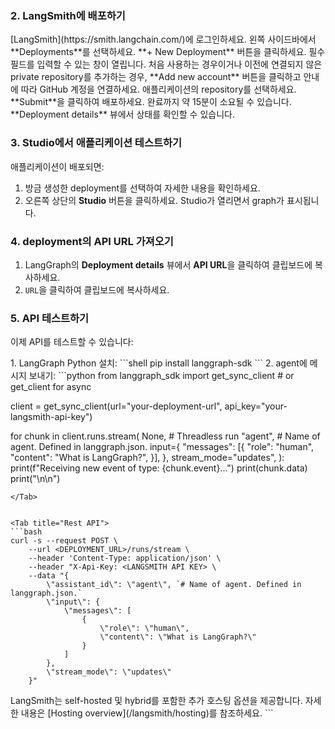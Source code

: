 ### 2. LangSmith에 배포하기

<Steps>
<Step title="LangSmith Deployments로 이동">
    [LangSmith](https://smith.langchain.com/)에 로그인하세요. 왼쪽 사이드바에서 **Deployments**를 선택하세요.
</Step>
<Step title="새 deployment 생성">
    **+ New Deployment** 버튼을 클릭하세요. 필수 필드를 입력할 수 있는 창이 열립니다.
</Step>
<Step title="repository 연결">
    처음 사용하는 경우이거나 이전에 연결되지 않은 private repository를 추가하는 경우, **Add new account** 버튼을 클릭하고 안내에 따라 GitHub 계정을 연결하세요.
</Step>
<Step title="repository 배포">
    애플리케이션의 repository를 선택하세요. **Submit**을 클릭하여 배포하세요. 완료까지 약 15분이 소요될 수 있습니다. **Deployment details** 뷰에서 상태를 확인할 수 있습니다.
</Step>
</Steps>

### 3. Studio에서 애플리케이션 테스트하기

애플리케이션이 배포되면:

1. 방금 생성한 deployment를 선택하여 자세한 내용을 확인하세요.
2. 오른쪽 상단의 **Studio** 버튼을 클릭하세요. Studio가 열리면서 graph가 표시됩니다.

### 4. deployment의 API URL 가져오기

1. LangGraph의 **Deployment details** 뷰에서 **API URL**을 클릭하여 클립보드에 복사하세요.
2. `URL`을 클릭하여 클립보드에 복사하세요.

### 5. API 테스트하기

이제 API를 테스트할 수 있습니다:

<Tabs>
<Tab title="Python">
1. LangGraph Python 설치:
```shell
pip install langgraph-sdk
```
2. agent에 메시지 보내기:
```python
from langgraph_sdk import get_sync_client # or get_client for async

client = get_sync_client(url="your-deployment-url", api_key="your-langsmith-api-key")

for chunk in client.runs.stream(
    None,    # Threadless run
    "agent", # Name of agent. Defined in langgraph.json.
    input={
        "messages": [{
            "role": "human",
            "content": "What is LangGraph?",
        }],
    },
    stream_mode="updates",
):
    print(f"Receiving new event of type: {chunk.event}...")
    print(chunk.data)
    print("\n\n")
```
</Tab>


<Tab title="Rest API">
```bash
curl -s --request POST \
    --url <DEPLOYMENT_URL>/runs/stream \
    --header 'Content-Type: application/json' \
    --header "X-Api-Key: <LANGSMITH API KEY> \
    --data "{
        \"assistant_id\": \"agent\", `# Name of agent. Defined in langgraph.json.`
        \"input\": {
            \"messages\": [
                {
                    \"role\": \"human\",
                    \"content\": \"What is LangGraph?\"
                }
            ]
        },
        \"stream_mode\": \"updates\"
    }"
```
</Tab>
</Tabs>

<Tip>
LangSmith는 self-hosted 및 hybrid를 포함한 추가 호스팅 옵션을 제공합니다. 자세한 내용은 [Hosting overview](/langsmith/hosting)를 참조하세요.
</Tip>
```